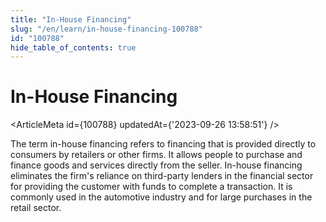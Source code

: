 ```yaml
---
title: "In-House Financing"
slug: "/en/learn/in-house-financing-100788"
id: "100788"
hide_table_of_contents: true
---
```



# In-House Financing

<ArticleMeta id={100788} updatedAt={'2023-09-26 13:58:51'} />
<div className='border-solid border-b border-t-0 my-4 border-[var(--ifm-color-gray-300)]' />

The term in-house financing refers to financing that is provided directly to consumers by retailers or other firms. It allows people to purchase and finance goods and services directly from the seller. In-house financing eliminates the firm's reliance on third-party lenders in the financial sector for providing the customer with funds to complete a transaction. It is commonly used in the automotive industry and for large purchases in the retail sector.
